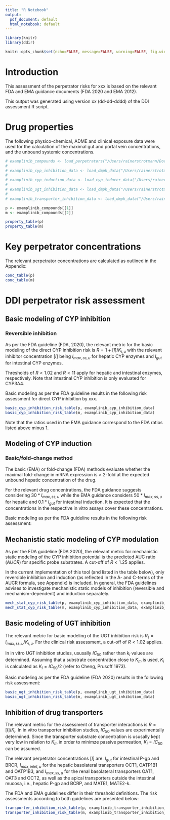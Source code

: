 ```yaml
---
title: "R Notebook"
output:
  pdf_document: default
  html_notebook: default
---
```


```r
library(knitr)
library(ddir)

knitr::opts_chunk$set(echo=FALSE, message=FALSE, warning=FALSE, fig.width=4, fig.height=3, fig.align="center")
```

# Introduction

<!-- This is basic introductory text that should suffice in most cases. Feel free to change or extend but keep concise.
The version information should not be changed as it provides a back link to the script template. -->

This assessment of the perpetrator risks for xxx is based on the relevant FDA
and EMA guidance documents (FDA 2020 and EMA 2012).

This output was generated using version xx (dd-dd-dddd) of the DDI assessment
R script.


# Drug properties

The following physico-chemical, ADME and clinical exposure data were used for the
calculation of the maximal gut and portal vein concentrations, and the unbound
systemic concentrations. 

```r
# examplinib_compounds <- load_perpetrators("/Users/rainerstrotmann/Documents/Programming/R/ddir/tests/testthat/fixtures/compounds.csv")
# 
# examplinib_cyp_inhibition_data <- load_dmpk_data("/Users/rainerstrotmann/Documents/Programming/R/ddir/tests/testthat/fixtures/cyp-inhibition.csv")
# 
# examplinib_cyp_induction_data <- load_cyp_inducer_data("/Users/rainerstrotmann/Documents/Programming/R/ddir/tests/testthat/fixtures/cyp-induction.csv")
# 
# examplinib_ugt_inhibition_data <- load_dmpk_data("/Users/rainerstrotmann/Documents/Programming/R/ddir/tests/testthat/fixtures/ugt-inhibition.csv")
# 
# examplinib_transporter_inhibition_data <- load_dmpk_data("/Users/rainerstrotmann/Documents/Programming/R/ddir/tests/testthat/fixtures/transporter-inhibition.R")

p <- examplinib_compounds[[1]]
m <- examplinib_compounds[[2]]

property_table(p)
property_table(m)
```

# Key perpetrator concentrations

The relevant perpetrator concentrations are calculated as outlined in the
Appendix:

```r
conc_table(p)
conc_table(m)
```

# DDI perpetrator risk assessment

## Basic modeling of CYP inhibition

### Reversible inhibition

As per the FDA guideline (FDA, 2020), the relevant metric for the basic modeling of the direct CYP inhibition risk is $R=1+[I]/K_{i,u}$ with the relevant inhibitor concentration $[I]$ being $I_{max,ss,u}$ for hepatic CYP enzymes and $I_{gut}$ for intestinal CYP enzymes.

Thresholds of $R < 1.02$ and $R < 11$ apply for hepatic and intestinal enzymes, respectively. Note that intestinal CYP inhibition is only evaluated for CYP3A4.

Basic modeling as per the FDA guideline results in the following risk assessment for direct CYP inhibition by xxx.

```r
basic_cyp_inhibition_risk_table(p, examplinib_cyp_inhibition_data)
basic_cyp_inhibition_risk_table(m, examplinib_cyp_inhibition_data)
```

Note that the ratios used in the EMA guidance correspond to the FDA ratios listed above minus 1.

## Modeling of CYP induction

### Basic/fold-change method

The basic (EMA) or fold-change (FDA) methods evaluate whether the maximal fold-change in mRNA expression is > 2-fold at the expected unbound hepatic concentration of the drug.

For the relevant drug concentrations, the FDA guidance suggests considering $30*I_{max,ss,u}$ while the EMA guidance considers $50*I_{max,ss,u}$ for hepatic and $0.1*I_{gut}$ for intestinal induction. It is expected that the concentrations in the respective in vitro assays cover these concentrations.

Basic modeling as per the FDA guideline results in the following risk assessment:

## Mechanistic static modeling of CYP modulation

As per the FDA guideline (FDA 2020), the relevant metric for mechanistic static modeling of the CYP inhibition potential is the predicted AUC ratio ($AUCR$) for specific probe substrates. A cut-off of $R<1.25$ applies.
 
In the current implementation of this tool (and listed in the table below), only reversible inhibition and induction (as reflected in the A- and C-terms of the AUCR formula, see Appendix) is included. In general, the FDA guidelines advises to investigate mechanistic static models of inhibition (reversible and mechanism-dependent) and induction separately.

```r
mech_stat_cyp_risk_table(p, examplinib_cyp_inhibition_data, examplinib_cyp_induction_data)
mech_stat_cyp_risk_table(m, examplinib_cyp_inhibition_data, examplinib_cyp_induction_data)
```

## Basic modeling of UGT inhibition

The relevant metric for basic modeling of the UGT inhibition risk is $R_1=I_{max,ss,u}/K_{i,u}$. For the clinical risk assessment, a cut-off of $R<1.02$ applies.

In in vitro UGT inhibition studies, ususally $IC_{50}$ rather than $k_i$ values are determined. Assuming that a substrate concentration close to $K_m$ is used, $K_i$ is calculated as $K_i = IC_{50}/2$ (refer to Cheng, Prusoff 1973).
 
Basic modeling as per the FDA guideline (FDA 2020) results in the following risk assessment:

```r
basic_ugt_inhibition_risk_table(p, examplinib_ugt_inhibition_data)
basic_ugt_inhibition_risk_table(m, examplinib_ugt_inhibition_data)

```

## Inhibition of drug transporters

The relevant metric for the assessment of transporter interactions is $R=[I]/K_i$. In in vitro transporter inhibition studies, $IC_{50}$ values are experimentally determined. Since the transporter substrate concentration is ususally kept very low in relation to $K_m$ in order to minimze passive permeation, $K_i = IC_{50}$ can be assumed.

The relevant perpetrator concentrations $[I]$ are: $I_{gut}$ for intestinal P-gp and BRCR, $I_{max,inlet,u}$ for the hepatic basolateral transporters OCT1, OATP1B1 and OATP1B3, and $I_{max,ss,u}$ for the renal basolateral transporters OAT1, OAT3 and OCT2, as well as the apical transporters outside the intestinal mucosa, i.e., hepatic P-gp and BCRP, and MATE1, MATE2-k.

The FDA and EMA guidelines differ in their threshold definitions. The risk assessments according to both guidelines are presented below:

```r
transporter_inhibition_risk_table(p, examplinib_transporter_inhibition_data)
transporter_inhibition_risk_table(m, examplinib_transporter_inhibition_data)
```




